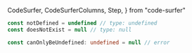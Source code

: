   CodeSurfer,
  CodeSurferColumns,
  Step,
} from "code-surfer"

<CodeSurfer>

```ts title="Null and Undefined" subtitle="type and value at the same time"
const notDefined = undefined // type: undefined
const doesNotExist = null // type: null

const canOnlyBeUndefined: undefined = null // error
```

```diff 1:2 title="Null and Undefined" subtitle="inferred"
```

```diff 4 title="Null and Undefined" subtitle="use '--strictNullChecks' compiler flag!"
```

```diff title="Null and Undefined" subtitle="Questions?"
```

</CodeSurfer>
